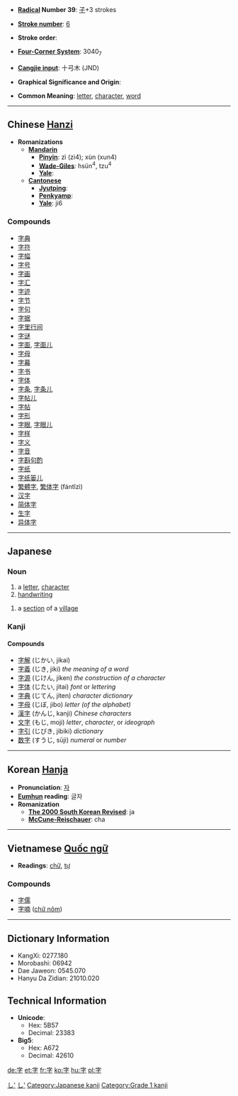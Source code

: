 * '''[[Wiktionary:Chinese radical index| Radical]] Number 39''': [[Wiktionary:Chinese radical index 子|子]]+3 strokes

* '''[[Wiktionary:Chinese total strokes index|Stroke number]]''': [[Wiktionary:Chinese total strokes index 6|6]]

* '''Stroke order''': 

* '''[[Wiktionary:Chinese four corner index|Four-Corner System]]''': 3040<sub>7</sub>

* '''[[Wiktionary:Chinese Cangjie index|Cangjie input]]''': 十弓木 (JND)

* '''Graphical Significance and Origin''': 

* '''Common Meaning''': [[letter]], [[character]], [[word]]

----

== Chinese [[Hanzi]] ==

* '''Romanizations'''
** '''[[Mandarin]]'''
*** '''[[Pinyin]]''': zì (zi4); xùn (xun4)
*** '''[[Wade-Giles]]''': hsün<sup>4</sup>, tzu<sup>4</sup>
*** '''[[Yale]]''': 
** '''[[Cantonese]]'''
*** '''[[Jyutping]]''':
*** '''[[Penkyamp]]''': 
*** '''[[Yale]]''': ji6

===Compounds===
*[[字典]]
*[[字符]]
*[[字幅]]
*[[字号]]
*[[字画]]
*[[字汇]]
*[[字迹]]
*[[字节]]
*[[字句]]
*[[字据]]
*[[字里行间]]
*[[字谜]]
*[[字面]], [[字面儿]]
*[[字母]]
*[[字幕]]
*[[字书]]
*[[字体]]
*[[字条]], [[字条儿]]
*[[字帖儿]]
*[[字帖]]
*[[字形]]
*[[字眼]], [[字眼儿]]
*[[字样]]
*[[字义]]
*[[字音]]
*[[字斟句酌]]
*[[字纸]]
*[[字纸篓儿]]
*[[繁體字]], [[繁体字]] (fántǐzì)
*[[汉字]]
*[[简体字]]
*[[生字]]
*[[异体字]]



----

== Japanese ==
===Noun===
{{janoun|[[じ]]|ji}}
# a [[letter]], [[character]]
# [[handwriting]]

{{janoun|[[あざ]]|aza}}
# a [[section]] of a [[village]]

===Kanji===
{{kanji|[[じ]] (ji)|[[あざ]] (aza), [[うむ]] (umu), [[ます]] (masu)}}

====Compounds====
*[[字解]] (じかい, jikai) 
*[[字義]] (じき, jiki) ''the meaning of a word''
*[[字源]] (じけん, jiken) ''the construction of a character''
*[[字体]] (じたい, jitai) ''font'' or ''lettering''
*[[字典]] (じてん, jiten) ''character dictionary''
*[[字母]] (じぼ, jibo) ''letter (of the alphabet)''
*[[漢字]] (かんじ, kanji) ''Chinese characters''
*[[文字]] (もじ, moji) ''letter'', ''character'', or ''ideograph''
*[[字引]] (じびき, jibiki) ''dictionary''
*[[数字]] (すうじ, sūji) ''numeral'' or ''number''

[[Category:Japanese language|し']]
[[Category:Japanese nouns|し']]
[[Category:Japanese kanji]]
[[Category:Grade 1 kanji]]
----

== Korean [[Hanja]] ==

* '''Pronunciation''': [[자]]
* '''[[Eumhun]] reading''': 글자
* '''Romanization'''
** '''[[The 2000 South Korean Revised Romanization|The 2000 South Korean Revised]]''': ja
** '''[[McCune-Reischauer]]''': cha


----

== Vietnamese [[Quốc ngữ]] ==

* '''Readings''': [[chữ]], [[tự]]

===Compounds===
*[[字儒]]
*[[字喃]] ([[chữ nôm]])

----

== Dictionary Information ==

* KangXi: 0277.180
* Morobashi: 06942
* Dae Jaweon: 0545.070
* Hanyu Da Zidian: 21010.020

== Technical Information ==

* '''Unicode''':
** Hex: 5B57
** Decimal: 23383
* '''Big5''':
** Hex: A672
** Decimal: 42610


[[de:字]]
[[et:字]]
[[fr:字]]
[[ko:字]]
[[hu:字]]
[[pl:字]]